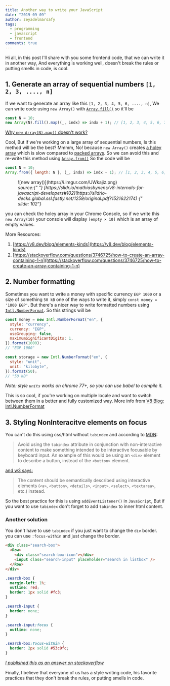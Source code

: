 ```yaml
---
title: Another way to write your JavaScript
date: "2019-09-09"
author: zeyadelmarsafy
tags:
  - programming
  - javascript
  - frontend
comments: true
---
```


Hi all, in this post I'll share with you some frontend code, that we can write it in another way,
And everything is working well, doesn't break the rules or putting smells in code, is cool.

## 1. Generate an array of sequential numbers `[1, 2, 3, ...., n]`

If we want to generate an array like this `[1, 2, 3, 4, 5, 6, ...., n]`, We can write code using `new Array()` with
[`Array.fill()`](https://developer.mozilla.org/en-US/docs/Web/JavaScript/Reference/Global_Objects/Array/fill)
so it'll be

```javascript
const N = 10;
new Array(N).fill().map((_, indx) => indx + 1); // [1, 2, 3, 4, 5, 6, 7, 8, 9, 10]
```

[Why `new Array(N).map()` doesn't work?](https://docs.google.com/document/d/1FBxDuUJmUt_udO9ofJGXF4GAM2ZoiWI-PTEeq9Gbf1w/edit#heading=h.yf7gjfvrq7gx)

Cool, But if we're working on a large array of sequential numbers, Is this method will be the best?
Mmmm, No! because `new Array()` creates [a holey array](https://v8.dev/blog/elements-kinds)
which is slow compared to [packed arrays](https://v8.dev/blog/elements-kinds). So we can avoid this and re-write this method
using [`Array.from()`](https://developer.mozilla.org/en-US/docs/Web/JavaScript/Reference/Global_Objects/Array/from)
So the code will be

```javascript
const N = 10;
Array.from({ length: N }, (_, indx) => indx + 1); // [1, 2, 3, 4, 5, 6, 7, 8, 9, 10]
```

<figure>
  ![new array()](https://i.imgur.com/UWkajiz.png)
  <i>
    <figcaption>
      source:{" "}
      [https://slidr.io/mathiasbynens/v8-internals-for-javascript-developers#102](https://slidrio-decks.global.ssl.fastly.net/1259/original.pdf?1521622174)
      {" slide: 102"}
    </figcaption>
  </i>
</figure>

you can check the holey array in your Chrome Console, so if we write this `new Array(10)` your console will display
`[empty × 10]` which is an array of empty values.

More Resources:

1. [https://v8.dev/blog/elements-kinds](https://v8.dev/blog/elements-kinds)
2. [https://stackoverflow.com/questions/3746725/how-to-create-an-array-containing-1-n](https://stackoverflow.com/questions/3746725/how-to-create-an-array-containing-1-n)

## 2. Number formatting

Sometimes you want to write a money with specific currency `EGP 1000` or a size of something `50 kB` one of the ways to write it,
simply `const money = '1000 EGP'`. But there's a nicer way to write formatted numbers using [`Intl.NumberFormat`](https://developer.mozilla.org/en-US/docs/Web/JavaScript/Reference/Global_Objects/NumberFormat). So this strings will be

```javascript
const money = new Intl.NumberFormat("en", {
  style: "currency",
  currency: "EGP",
  useGrouping: false,
  maximumSignificantDigits: 1,
}).format(1000);
// "EGP 1000"

const storage = new Intl.NumberFormat("en", {
  style: "unit",
  unit: "kilobyte",
}).format(50);
// "50 kB"
```

_Note: style `units` works on chrome 77+, so you can use babel to compile it._

This is so cool, if you're working on multiple locale and want to switch between them in a better and fully customized way.
More info from [V8 Blog: Intl.NumberFormat](https://v8.dev/features/intl-numberformat)

## 3. Styling NonInteracitve elements on focus

You can't do this using css/html without `tabindex` and according to [MDN][1]:

> Avoid using the `tabindex` attribute in conjunction with non-interactive content to make something intended to be interactive focusable by keyboard input. An example of this would be using an `<div>` element to describe a button, instead of the `<button>` element.

[and w3 says:][2]

> The content should be semantically described using interactive elements (`<a>`, `<button>`, `<details>`, `<input>`, `<select>`, `<textarea>`, etc.) instead.

So the best practice for this is using `addEventListener()` in `JavaScript`, But if you want to use `tabindex` don't forget to add `tabindex` to inner html content.

### Another solution

You don't have to use `tabindex` if you just want to change the `div` border.
you can use `:focus-within` and just change the border.

```html
<div class="search-box">
  <Row>
    <div class="search-box-icon"></div>
    <input class="search-input" placeholder="search in listbox" />
  </Row>
</div>
```

```css
.search-box {
  margin-left: 1%;
  outline: red;
  border: 1px solid #fc3;
}

.search-input {
  border: none;
}

.search-input:focus {
  outline: none;
}

.search-box:focus-within {
  border: 2px solid #53c9fc;
}
```

[_*I published this as an answer on stackoverflow*_](https://stackoverflow.com/a/55087153/5721245)

Finally, I believe that everyone of us has a style writing code, his favorite practices that they don't break the rules,
or putting smells in code.

[1]: https://developer.mozilla.org/en-US/docs/Web/HTML/Global_attributes/tabindex#Accessibility_concerns
[2]: https://www.w3.org/TR/html401/interact/forms.html#adef-tabindex
